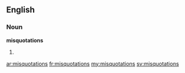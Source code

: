 ==English==
===Noun===
'''misquotations'''

#{{plural of|[[misquotation]]}}

[[ar:misquotations]]
[[fr:misquotations]]
[[my:misquotations]]
[[sv:misquotations]]